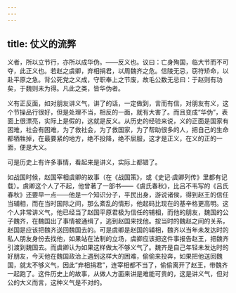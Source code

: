 ```yaml
---
---
---
```

title: 仗义的流弊
---




义者，所以立节行，亦所以成华伪。——反义也。议曰：亡身殉国，临大节而不可夺，此正义也。若赵之虞卿，弃相捐君，以周魏齐之危。信陵无忌，窃符矫命，以赴平原之急。背公死党之义成，守职奉上之节废，故毛公数无忌曰：于赵则有功矣，于魏则未为得。凡此之类，皆华伪者。

义有正反面，如对朋友讲义气，讲了的话，一定做到，言而有信，对朋友有义，这个节操品行很好，但是处理不当，相反的一面，就有大害了。而且变成“华伪”，表面上很漂亮，实际上是假的，这就是反义。从历史的经验来说，义的正面是国家有困难，社会有困难，为了救社会，为了救国家，为了帮助很多的人，把自己的生命都牺牲掉，在最要紧的地方，绝不投降，绝不屈服，这才是正义，在义的正的一面，便是大义。

可是历史上有许多事情，看起来是讲义，实际上都错了。

如战国时候，赵国宰相虞卿的故事（在《战国策》，或《史记·虞卿列传》里都有记载）。虞卿这个人了不起，他曾著了一部书——《虞氏春秋》，比吕不韦写的《吕氏春秋》还要早一点——他是一个知识分子，平民出身，游说诸侯，得到赵王的信任当辅相，而在当时国际之间，那么紊乱的情形，他起码比现在的基辛格更高明。这个人非常讲义气，他已经当了赵国平原君极为信任的辅相，而他的朋友，魏国的公子魏齐，在魏国出了事情被通缉了，逃到赵国来找他。按当时的魏赵之间的关系，赵国是应该把魏齐送回魏国去的。可是虞卿是赵国的辅相，魏齐以当年未发达时的私人朋友身份去找他，如果站在法制的立场，虞卿应该把这件事报告赵王，把魏齐引渡到魏国去。而虞卿认为如果这样做太不够义气了。魏齐是自己年轻未发达时的好朋友，今天他在魏国政治上遇到这样大的困难，偷偷来投奔，如果把他送回魏国，就太不够义气，因此“弃相捐君”，连宰相都不当了，偷偷离开了赵王，带魏齐一起跑了。这件历史上的故事，从做人方面来讲是难能可贵的，这是讲义气，但对公的大义而言，这种义气是不对的。